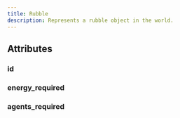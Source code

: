 ```yaml
---
title: Rubble
description: Represents a rubble object in the world.
---
```


## Attributes

### id

<PyAttribute type="int" value="" docString="Unique identifier for the rubble." />

### energy_required

<PyAttribute
  type="int"
  value=""
  docString="Amount of energy needed to remove the rubble."
/>

### agents_required

<PyAttribute
  type="int"
  value=""
  docString="Number of agents required to remove the rubble."
/>
